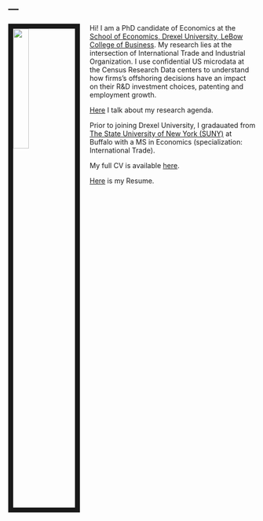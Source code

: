---
---

<link rel="stylesheet" href="styles.css" type="text/css">

<img src="me.jpg" style="width:25%; border:10px solid; margin-right: 20px" align="left">

Hi! I am a PhD candidate of Economics at the [School of Economics, Drexel University, LeBow College of Business](https://www.lebow.drexel.edu/faculty-and-research/disciplines/economics). My research lies at the intersection of International Trade and Industrial Organization. I use confidential US microdata at the Census Research Data centers to understand how firms's offshoring decisions have an impact on their R&D investment choices, patenting and employment growth.

[Here](https://www.lebow.drexel.edu/academics/doctorate/research/research-conversation-economics-phd-candidate-ishan-ghosh) I talk about my research agenda.

Prior to joining Drexel University, I gradauated from [The State University of New York (SUNY)](https://arts-sciences.buffalo.edu/economics.html) at Buffalo with a MS in Economics (specialization: International Trade).


My full CV is available [here](files/CV.pdf).

[Here](files/Resume.pdf) is my Resume.

